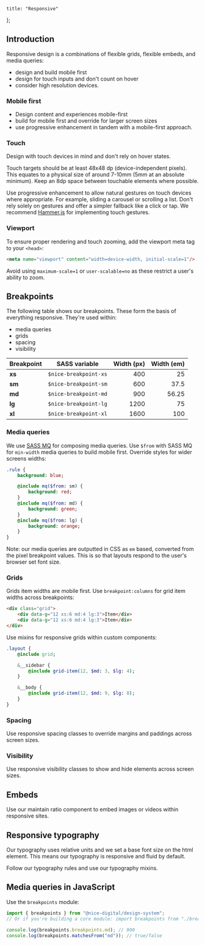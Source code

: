 
	title: "Responsive"
};

## Introduction

Responsive design is a combinations of flexible grids, flexible embeds, and media queries:

- design and build mobile first
- design for touch inputs and don't count on hover
- consider high resolution devices.

### Mobile first

- Design content and experiences mobile-first
- build for mobile first and override for larger screen sizes
- use progressive enhancement in tandem with a mobile-first approach.

### Touch

Design with touch devices in mind and don't rely on hover states.

Touch targets should be at least 48x48 dp (device-independent pixels). This equates to a physical size of around 7-10mm (5mm at an absolute minimum). Keep an 8dp space between touchable elements where possible.

Use progressive enhancement to allow natural gestures on touch devices where appropriate. For example, sliding a carousel or scrolling a list. Don't rely solely on gestures and offer a simpler fallback like a click or tap. We recommend [Hammer.js](http://hammerjs.github.io/) for implementing touch gestures.

### Viewport

To ensure proper rendering and touch zooming, add the viewport meta tag to your `<head>`:

```html
<meta name="viewport" content="width=device-width, initial-scale=1"/>
```

Avoid using `maximum-scale=1` or `user-scalable=no` as these restrict a user's ability to zoom.

## Breakpoints

The following table shows our breakpoints. These form the basis of everything responsive. They're used within:

- media queries
- grids
- spacing
- visibility

| Breakpoint | SASS variable         | Width (px) | Width (em) |
| ---------- | --------------------- | ---------: | ---------: |
| **xs**     | `$nice-breakpoint-xs` |        400 |         25 |
| **sm**     | `$nice-breakpoint-sm` |        600 |       37.5 |
| **md**     | `$nice-breakpoint-md` |        900 |      56.25 |
| **lg**     | `$nice-breakpoint-lg` |       1200 |         75 |
| **xl**     | `$nice-breakpoint-xl` |       1600 |        100 |

### Media queries

We use [SASS MQ](https://github.com/sass-mq/sass-mq) for composing media queries. Use `$from` with SASS MQ for `min-width` media queries to build mobile first. Override styles for wider screens widths:

```sass
.rule {
    background: blue;

    @include mq($from: sm) {
        background: red;
    }
    @include mq($from: md) {
        background: green;
    }
    @include mq($from: lg) {
        background: orange;
    }
}
```

Note: our media queries are outputted in CSS as `em` based, converted from the pixel breakpoint values. This is so that layouts respond to the user's browser set font size.

### Grids

Grids item widths are mobile first. Use `breakpoint:columns` for grid item widths across breakpoints:

```html
<div class="grid">
    <div data-g="12 xs:6 md:4 lg:3">Item</div>
    <div data-g="12 xs:6 md:4 lg:3">Item</div>
</div>
```

Use mixins for responsive grids within custom components:

```sass
.layout {
    @include grid;

    &__sidebar {
        @include grid-item(12, $md: 3, $lg: 4);
    }

    &__body {
        @include grid-item(12, $md: 9, $lg: 8);
    }
}
```

### Spacing

Use responsive spacing classes to override margins and paddings across screen sizes.

### Visibility

Use responsive visibility classes to show and hide elements across screen sizes.

## Embeds

Use our maintain ratio component to embed images or videos within responsive sites.

## Responsive typography

Our typography uses relative units and we set a base font size on the html element. This means our typography is responsive and fluid by default.

Follow our typography rules and use our typography mixins.

## Media queries in JavaScript

Use the `breakpoints` module:

```js
import { breakpoints } from "@nice-digital/design-system";
// Or if you're building a core module: import breakpoints from "./breakpoints";

console.log(breakpoints.breakpoints.md); // 900
console.log(breakpoints.matchesFrom("md")); // true/false
```
